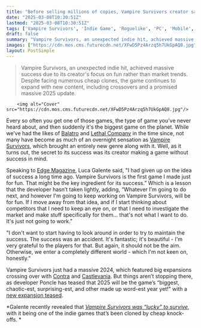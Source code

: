 ```yaml
---
title: "Before selling millions of copies, Vampire Survivors creator says he'd 'given up on the idea of success,' and he's not interested in making something just to be successful"
date: "2025-03-08T10:30:51Z"
lastmod: "2025-03-08T10:30:51Z"
tags: ['Vampire Survivors', 'Indie Game', 'Roguelike', 'PC', 'Mobile', 'Contra', 'Castlevania']
draft: false
summary: "Vampire Survivors, an unexpected indie hit, achieved massive success due to its creator's focus on fun rather than market trends.  Despite facing numerous cheap clones, the game continues to expand with new content, including crossovers and a promised massive 2025 update."
images: ["https://cdn.mos.cms.futurecdn.net/XFwD5Pz4Arzq5h7UkGpAQ8.jpg"]
layout: PostSimple
---
```

> Vampire Survivors, an unexpected indie hit, achieved massive success due to its creator's focus on fun rather than market trends.  Despite facing numerous cheap clones, the game continues to expand with new content, including crossovers and a promised massive 2025 update.


        <img alt="Cover" src="https://cdn.mos.cms.futurecdn.net/XFwD5Pz4Arzq5h7UkGpAQ8.jpg"/>
        
Every so often you get one of those games, the type of game you’ve never heard about, and then suddenly it's the biggest game on the planet. While we’ve had the likes of [Balatro](https://www.gamesradar.com/balatro/) and [Lethal Company](https://www.gamesradar.com/lethal-company/) in the time since, not many have become as much of an overnight sensation as [Vampire Survivors](https://www.gamesradar.com/vampire-survivors/), which brought an entirely new genre along with it. Well, as it turns out, the secret to its success was its creator making a game without success in mind.

Speaking to [Edge Magazine](https://www.awin1.com/awclick.php?awinmid=2961&awinaffid=103504&clickref=grd-us-1219924433271083800&p=https%3A%2F%2Fwww.magazinesdirect.com%2Faz-magazines%2F6936449%2Fedge-magazine-subscription.thtml), Luca Galente said, "I had given up on the idea of success a long time ago. Vampire Survivors is the first game I made just for fun. That might be the key ingredient for its success.” Which is a lesson that the developer hasn’t taken lightly, adding, “Whatever I'm going to do next, and however I'm going to keep working on Vampire Survivors, will be for fun. If I move away from that idea, and if I start thinking about competitors that I need to keep an eye on, or that I need to investigate the market and make stuff specifically for them… that's not what I want to do. It's just not going to work."

"I don't want to start having to look around in order to try to maintain the success. The success was an accident. It's fantastic; it's beautiful - I'm very grateful to the players for that. But again, it should not be the aim. Otherwise, we enter a completely different world - which I'm not keen on, honestly."

Vampire Survivors just had a massive 2024, which featured big expansions crossing over with [Contra](https://www.gamesradar.com/games/action/after-37-years-the-best-weapon-in-video-game-history-gets-a-new-life-in-vampire-survivors/) and [Castlevania](https://www.gamesradar.com/games/action/quiet-everyone-this-is-vampire-survivors-full-circle-moment-the-roguelike-darling-is-finally-getting-its-castlevania-expansion-and-its-big-its-big/). But things aren’t stopping there, as developer Poncle has teased that 2025 will be the game’s “biggest, chaotic-est, surprising-est, and other made up word-est year yet!" with a [new expansion teased](https://www.gamesradar.com/games/roguelike/vampire-survivors-dev-teases-one-more-original-expansion-online-co-op-and-what-sounds-like-a-whole-new-game-in-the-studios-biggest-chaotic-est-surprising-est-year-yet/).

*Galente recently revealed that *[<em>Vampire Survivors was “lucky” to survive</em>](https://www.gamesradar.com/games/roguelike/vampire-survivors-creator-admits-his-success-was-lucky-amid-a-wave-of-cheap-mobile-knock-offs-for-everyone-else-they-have-to-stand-out-among-the-hundreds/)*, with it being one of the indie games that’s been cloned by cheap knock-offs. *
        